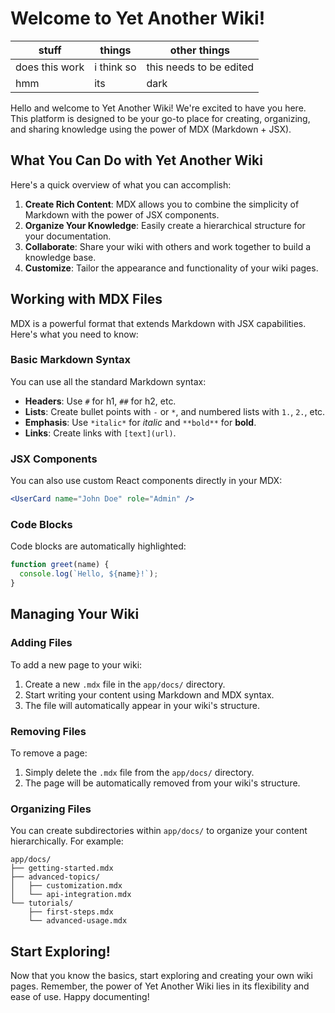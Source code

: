 # Welcome to Yet Another Wiki!



| stuff          | things     | other things            |
| -------------- | ---------- | ----------------------- |
| does this work | i think so | this needs to be edited |
| hmm            | its        | dark                    |





Hello and welcome to Yet Another Wiki! We're excited to have you here. This platform is designed to be your go-to place for creating, organizing, and sharing knowledge using the power of MDX (Markdown + JSX).

## What You Can Do with Yet Another Wiki

Here's a quick overview of what you can accomplish:

1. **Create Rich Content**: MDX allows you to combine the simplicity of Markdown with the power of JSX components.
2. **Organize Your Knowledge**: Easily create a hierarchical structure for your documentation.
3. **Collaborate**: Share your wiki with others and work together to build a knowledge base.
4. **Customize**: Tailor the appearance and functionality of your wiki pages.

## Working with MDX Files

MDX is a powerful format that extends Markdown with JSX capabilities. Here's what you need to know:

### Basic Markdown Syntax

You can use all the standard Markdown syntax:

* **Headers**: Use `#` for h1, `##` for h2, etc.
* **Lists**: Create bullet points with `-` or `*`, and numbered lists with `1.`, `2.`, etc.
* **Emphasis**: Use `*italic*` for *italic* and `**bold**` for **bold**.
* **Links**: Create links with `[text](url)`.

### JSX Components

You can also use custom React components directly in your MDX:

```jsx
<UserCard name="John Doe" role="Admin" />
```

### Code Blocks

Code blocks are automatically highlighted:

```javascript
function greet(name) {
  console.log(`Hello, ${name}!`);
}
```

## Managing Your Wiki

### Adding Files

To add a new page to your wiki:

1. Create a new `.mdx` file in the `app/docs/` directory.
2. Start writing your content using Markdown and MDX syntax.
3. The file will automatically appear in your wiki's structure.

### Removing Files

To remove a page:

1. Simply delete the `.mdx` file from the `app/docs/` directory.
2. The page will be automatically removed from your wiki's structure.

### Organizing Files

You can create subdirectories within `app/docs/` to organize your content hierarchically. For example:

```
app/docs/
├── getting-started.mdx
├── advanced-topics/
│   ├── customization.mdx
│   └── api-integration.mdx
└── tutorials/
    ├── first-steps.mdx
    └── advanced-usage.mdx
```

## Start Exploring!

Now that you know the basics, start exploring and creating your own wiki pages. Remember, the power of Yet Another Wiki lies in its flexibility and ease of use. Happy documenting!